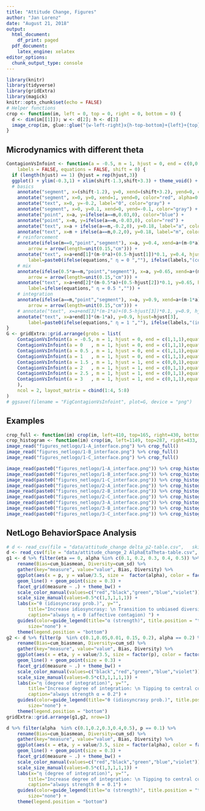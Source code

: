 ```yaml
---
title: "Attitude Change, Figures"
author: "Jan Lorenz"
date: "August 21, 2018"
output:
  html_document:
    df_print: paged
  pdf_document:
    latex_engine: xelatex
editor_options:
  chunk_output_type: console
---
```


```r
library(knitr)
library(tidyverse)
library(gridExtra)
library(magick)
knitr::opts_chunk$set(echo = FALSE)
# Helper functions
crop <- function(im, left = 0, top = 0, right = 0, bottom = 0) {
  d <- dim(im[[1]]); w <- d[2]; h <- d[3]
  image_crop(im, glue::glue("{w-left-right}x{h-top-bottom}+{left}+{top}"))
}
```

## Microdynamics with different theta

```r
ContagionVsInfoint <- function(a = -0.5, m = 1, hjust = 0, end = c(0,0,0), 
	labels = FALSE, equations = FALSE, shift = 0) {
  if (length(hjust) == 1) {hjust = rep(hjust,3)}
  ggplot() + ylim(-0.3,1) + xlim(shift-1.3,shift+3.3) + theme_void() +
  # basics
  	annotate("segment", x=(shift-1.2), y=0, xend=(shift+3.2), yend=0, color="gray") +
  	annotate("segment", x=0, y=0, xend=1, yend=0, color="red", alpha=0.5) +
  	annotate("text", x=0, y=-0.2, label="0", color="gray") +
  	annotate("segment", x=0, y=0.1, xend=0, yend=-0.1, color="gray") +
  	annotate("point", x=a, y=ifelse(a==m,0.03,0), color="blue") + 
  	annotate("point", x=m, y=ifelse(a==m,-0.03,0), color="red") +
  	annotate("text", x=a + ifelse(a==m,-0.2,0), y=0.18, label="a", color="blue") + 
  	annotate("text", x=m + ifelse(a==m,0.2,0), y=0.18, label="m", color="red") +
  	# reinforcement
  	annotate(ifelse(m==0,"point","segment"), x=a, y=0.4, xend=a+(m-0*a), yend=0.4, 
  		arrow = arrow(length=unit(0.15,"cm"))) +
  	annotate("text", x=a+end[1]*(m-0*a)+(0.5-hjust[1])*0.1, y=0.4, hjust=hjust[1],
  		label=paste0(ifelse(equations," η = 0 ",""), ifelse(labels,"(contagion)",""))) +
  	# mix
  	annotate(ifelse(0.5*a==m,"point","segment"), x=a, y=0.65, xend=a+(m-0.5*a), yend=0.65, 
  		arrow = arrow(length=unit(0.15,"cm"))) +
  	annotate("text", x=a+end[2]*(m-0.5*a)+(0.5-hjust[2])*0.1, y=0.65, hjust=hjust[2],
  		label=ifelse(equations," η = 0.5 ","")) +
  	# integration
  	annotate(ifelse(a==m,"point","segment"), x=a, y=0.9, xend=a+(m-1*a), yend=0.9, 
  		arrow = arrow(length=unit(0.15,"cm"))) +
  	# annotate("text", x=a+end[3]*(m-1*a)+(0.5-hjust[3])*0.1, y=0.9, hjust=hjust[3],
  	annotate("text", x=a+end[3]*(m-1*a), y=0.9, hjust=hjust[3],
  		label=paste0(ifelse(equations," η = 1 ",""), ifelse(labels,"(integration)","")))
}
G <- gridExtra::grid.arrange(grobs = list(
	ContagionVsInfoint(a = -0.5, m = 1, hjust = 0, end = c(1,1,1),equations=TRUE),
	ContagionVsInfoint(a = 0   , m = 1, hjust = 0, end = c(1,1,1),equations=TRUE),
	ContagionVsInfoint(a = 0.5 , m = 1, hjust = 0, end = c(1,1,1),equations=TRUE),
	ContagionVsInfoint(a = 1   , m = 1, hjust = 0, end = c(1,1,1),equations=TRUE),
	ContagionVsInfoint(a = 1.5 , m = 1, hjust = 1, end = c(0,0,1),equations=TRUE, shift=1),
	ContagionVsInfoint(a = 2   , m = 1, hjust = 1, end = c(0,1,1),equations=TRUE, shift=1),
	ContagionVsInfoint(a = 2.5 , m = 1, hjust = 1, end = c(0,1,1),equations=TRUE, shift=1),
	ContagionVsInfoint(a = 3   , m = 1, hjust = 1, end = c(0,1,1),equations=TRUE, shift=1)
	),
	ncol = 2, layout_matrix = cbind(1:4, 5:8)
)
# ggsave(filename = "FigContagionVsInfoint", plot=G, device = "png")
```

## Examples

```r
crop_full <- function(im) crop(im, left=410, top=165, right=430, bottom=425) 
crop_histogram <- function(im) crop(im, left=1149, top=287, right=433, bottom=426)
image_read("figures_netlogo/1-A_interface.png") %>% crop_full()
image_read("figures_netlogo/1-B_interface.png") %>% crop_full()
image_read("figures_netlogo/1-C_interface.png") %>% crop_full()

image_read(paste0("figures_netlogo/1-A_interface.png")) %>% crop_histogram()
image_read(paste0("figures_netlogo/1-B_interface.png")) %>% crop_histogram()
image_read(paste0("figures_netlogo/1-C_interface.png")) %>% crop_histogram()
image_read(paste0("figures_netlogo/2-A_interface.png")) %>% crop_histogram()
image_read(paste0("figures_netlogo/2-B_interface.png")) %>% crop_histogram()
image_read(paste0("figures_netlogo/2-C_interface.png")) %>% crop_histogram()
image_read(paste0("figures_netlogo/3-A_interface.png")) %>% crop_histogram()
image_read(paste0("figures_netlogo/3-B_interface.png")) %>% crop_histogram()
image_read(paste0("figures_netlogo/3-C_interface.png")) %>% crop_histogram()
```



## NetLogo BehaviorSpace Analysis

```r

# d <- read_csv(file = "data/attitude_change delta_p2-table.csv",	skip = 6)
d <- read_csv(file = "data/attitude_change_2 AlphaEtaTheta-table.csv",	skip = 6)
g1 <- d %>% filter(eta == 0, alpha %in% c(0.1, 0.2, 0.3, 0.4, 0.5)) %>%
	rename(Bias=cum_biasmean, Diversity=cum_sd) %>% 
	gather(key="measure", value="value", Bias, Diversity) %>% 
	ggplot(aes(x = p, y = value/3.5, size =  factor(alpha), color = factor(alpha))) + 
	geom_line() + geom_point(size = 0.3) +
	facet_grid(measure ~ .) + theme_bw() +
	scale_color_manual(values=c("red","black","green","blue","violet")) +
	scale_size_manual(values=0.5*c(1,3,1,1,1)) +
	labs(x="θ (idiosyncrasy prob.)", y="", 
		title="Increase idiosyncrasy: \n Transition to unbiased diversity",
		caption="always η = 0 (affective contagion) ") +
	guides(color=guide_legend(title="α (strength)", title.position = "top"), 
		size="none") + 
	theme(legend.position = "bottom")
g2 <- d %>% filter(p  %in% c(0.1,0.05,0.01, 0.15, 0.2), alpha == 0.2) %>% 
	rename(Bias=cum_biasmean, Diversity=cum_sd) %>% 
	gather(key="measure", value="value", Bias, Diversity) %>% 
	ggplot(aes(x = eta, y = value/3.5, size = factor(p), color = factor(p)))	+ 
	geom_line() + geom_point(size = 0.3) + 
	facet_grid(measure ~ .) + theme_bw() + 
	scale_color_manual(values=c("black","red","green","blue","violet")) +
	scale_size_manual(values=0.5*c(3,1,1,1,1)) +
	labs(x="η (degree of integration)", y="", 
		title="Increase degree of integration: \n Tipping to central consensus",
		caption="always strength α = 0.2") +
	guides(color=guide_legend(title="θ (idiosyncrasy prob.)", title.position = "top"),
		size="none") + 
	theme(legend.position = "bottom")
gridExtra::grid.arrange(g1,g2, nrow=1)
```

```r
d %>% filter(alpha  %in% c(0.1,0.2,0.3,0.4,0.5), p == 0.1) %>% 
	rename(Bias=cum_biasmean, Diversity=cum_sd) %>% 
	gather(key="measure", value="value", Bias, Diversity) %>% 
	ggplot(aes(x = eta, y = value/3.5, size = factor(alpha), color = factor(alpha)))	+ 
	geom_line() + geom_point(size = 0.3) + 
	facet_grid(measure ~ .) + theme_bw() + 
	scale_color_manual(values=c("red","black","green","blue","violet")) +
	scale_size_manual(values=0.5*c(1,3,1,1,1)) +
	labs(x="η (degree of integration)", y="", 
		title="Increase degree of integration: \n Tipping to central consensus",
		caption="always strength θ = 0.1") +
	guides(color=guide_legend(title="α (strength)", title.position = "top"),
		size="none") + 
	theme(legend.position = "bottom")
```




